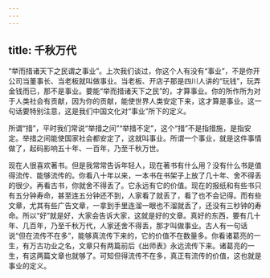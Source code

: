 ```yaml
---
---
---
```

title: 千秋万代
---




“举而措诸天下之民谓之事业”。上次我们谈过，你这个人有没有“事业”，不是你开公司当董事长、当老板就叫做事业。当老板、开店子那是四川人讲的“玩钱”，玩弄金钱而已，那不是事业。要能“举而措诸天下之民”的，才算事业。你的所作所为对于人类社会有贡献，因为你的贡献，能使世界人类安定下来，这才算是事业。这一句话要特别注意，这是我们中国文化对“事业”所下的定义。

所谓“措”，平时我们常说“举措之间”“举措不定”，这个“措”不是指措施，是指安定。举措之间能使国家社会都安定了，这就叫事业。所谓一个事业，就是这件事情做了，起码影响五十年、一百年，乃至千秋万世。

现在人很喜欢著书。但是我常常告诉年轻人，现在著书有什么用？没有什么书是值得流传、能够流传的。你看八十年以来，一本书在书架子上放了几十年、舍不得丢的很少。再看古书，你就舍不得丢了。它永远有它的价值。现在的报纸和有些书只有五分钟寿命，甚至连五分钟还不到，人家看了就丢了，看了也不会记得。而有些文章，尤其有些广告文章，一拿到手里连溜一眼也不溜就丢了，还没有三秒钟的寿命。所以“好”就是好，大家会告诉大家，这就是好的文章。真好的东西，要有几十年、几百年，乃至千秋万代，人家还舍不得丢，那才叫做事业。古人有一句话说“但在流传不在多”，能够真流传下来的，它的价值不在数量多。你看诸葛亮的一生，有万古功业之名，文章只有两篇前后《出师表》永远流传下来。诸葛亮的一生，有这两篇文章也就够了。可知但得流传不在多，真正有流传的价值，这也就是事业的定义。
